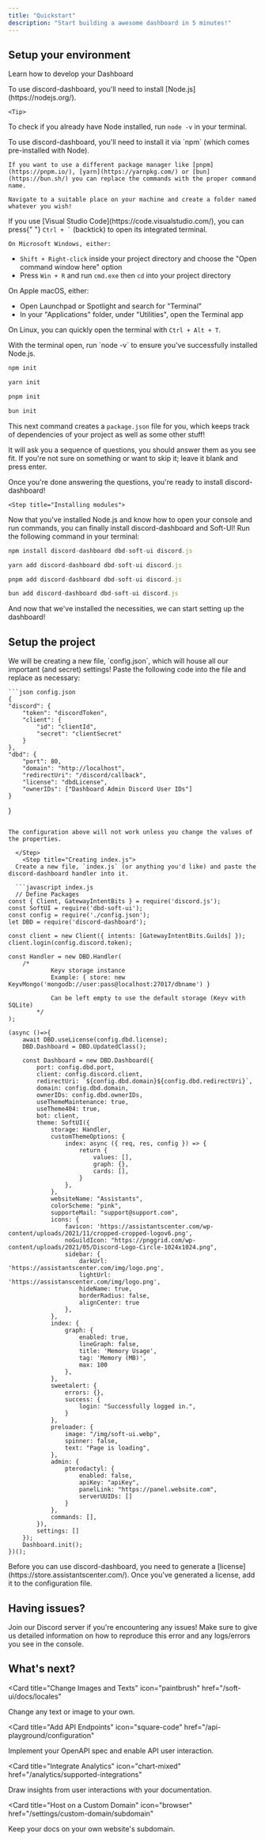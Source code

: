 ```yaml
---
title: "Quickstart"
description: "Start building a awesome dashboard in 5 minutes!"
---
```


## Setup your environment

Learn how to develop your Dashboard

<Steps>
  <Step title="Installing Node.js">
    To use discord-dashboard, you'll need to install [Node.js](https://nodejs.org/).

    <Tip>

To check if you already have Node installed, run `node -v` in your terminal.

</Tip>

  </Step>
  <Step title="Setting up your project">
    To use discord-dashboard, you'll need to install it via `npm` (which comes pre-installed with Node).

    If you want to use a different package manager like [pnpm](https://pnpm.io/), [yarn](https://yarnpkg.com/) or [bun](https://bun.sh/) you can replace the commands with the proper command name.

    Navigate to a suitable place on your machine and create a folder named whatever you wish!

  </Step>
  <Step title="Opening the terminal">

<Tip>
  If you use [Visual Studio Code](https://code.visualstudio.com/), you can press{" "}
  <code>Ctrl + `</code> (backtick) to open its integrated terminal.
</Tip>

    On Microsoft Windows, either:

- `Shift + Right-click` inside your project directory and choose the "Open command window here" option
- Press `Win + R` and run `cmd.exe` then `cd` into your project directory

On Apple macOS, either:

- Open Launchpad or Spotlight and search for "Terminal"
- In your "Applications" folder, under "Utilities", open the Terminal app

On Linux, you can quickly open the terminal with `Ctrl + Alt + T`.

  </Step>
  <Step title="Verifying Node is installed">
  With the terminal open, run `node -v` to ensure you've successfully installed Node.js.
  </Step>
    <Step title="Initiating a project folder">
  <CodeGroup>

```bash npm
npm init
```

```bash yarn
yarn init
```

```bash pnpm
pnpm init
```

```bash bun
bun init
```

</CodeGroup>

This next command creates a `package.json` file for you, which keeps track of dependencies of your project as well as some other stuff!

It will ask you a sequence of questions, you should answer them as you see fit. If you're not sure on something or want to skip it; leave it blank and press enter.

Once you're done answering the questions, you're ready to install discord-dashboard!

  </Step>

    <Step title="Installing modules">

Now that you've installed Node.js and know how to open your console and run commands, you can finally install discord-dashboard and Soft-UI!
Run the following command in your terminal:

  <CodeGroup>

```javascript npm
npm install discord-dashboard dbd-soft-ui discord.js
```

```javascript yarn
yarn add discord-dashboard dbd-soft-ui discord.js
```

```javascript pnpm
pnpm add discord-dashboard dbd-soft-ui discord.js
```

```javascript bun
bun add discord-dashboard dbd-soft-ui discord.js
```

</CodeGroup>

And now that we've installed the necessities, we can start setting up the dashboard!

  </Step>
</Steps>

## Setup the project

<Steps>
  <Step title="Creating config.json">
    We will be creating a new file, `config.json`, which will house all our
    important (and secret) settings! Paste the following code into the file and
    replace as necessary:

    ```json config.json
    {
    "discord": {
        "token": "discordToken",
        "client": {
            "id": "clientId",
            "secret": "clientSecret"
        }
    },
    "dbd": {
        "port": 80,
        "domain": "http://localhost",
        "redirectUri": "/discord/callback",
        "license": "dbdLicense",
        "ownerIDs": ["Dashboard Admin Discord User IDs"]
    }

}

````

The configuration above will not work unless you change the values of the properties.

  </Step>
    <Step title="Creating index.js">
  Create a new file, `index.js` (or anything you'd like) and paste the discord-dashboard handler into it.

  ```javascript index.js
  // Define Packages
const { Client, GatewayIntentBits } = require('discord.js');
const SoftUI = require('dbd-soft-ui');
const config = require('./config.json');
let DBD = require('discord-dashboard');

const client = new Client({ intents: [GatewayIntentBits.Guilds] });
client.login(config.discord.token);

const Handler = new DBD.Handler(
    /*
            Keyv storage instance
            Example: { store: new KeyvMongo('mongodb://user:pass@localhost:27017/dbname') }

            Can be left empty to use the default storage (Keyv with SQLite)
        */
);

(async ()=>{
    await DBD.useLicense(config.dbd.license);
    DBD.Dashboard = DBD.UpdatedClass();

    const Dashboard = new DBD.Dashboard({
        port: config.dbd.port,
        client: config.discord.client,
        redirectUri: `${config.dbd.domain}${config.dbd.redirectUri}`,
        domain: config.dbd.domain,
        ownerIDs: config.dbd.ownerIDs,
        useThemeMaintenance: true,
        useTheme404: true,
        bot: client,
        theme: SoftUI({
            storage: Handler,
            customThemeOptions: {
                index: async ({ req, res, config }) => {
                    return {
                        values: [],
                        graph: {},
                        cards: [],
                    }
                },
            },
            websiteName: "Assistants",
            colorScheme: "pink",
            supporteMail: "support@support.com",
            icons: {
                favicon: 'https://assistantscenter.com/wp-content/uploads/2021/11/cropped-cropped-logov6.png',
                noGuildIcon: "https://pnggrid.com/wp-content/uploads/2021/05/Discord-Logo-Circle-1024x1024.png",
                sidebar: {
                    darkUrl: 'https://assistantscenter.com/img/logo.png',
                    lightUrl: 'https://assistanscenter.com/img/logo.png',
                    hideName: true,
                    borderRadius: false,
                    alignCenter: true
                },
            },
            index: {
                graph: {
                    enabled: true,
                    lineGraph: false,
                    title: 'Memory Usage',
                    tag: 'Memory (MB)',
                    max: 100
                },
            },
            sweetalert: {
                errors: {},
                success: {
                    login: "Successfully logged in.",
                }
            },
            preloader: {
                image: "/img/soft-ui.webp",
                spinner: false,
                text: "Page is loading",
            },
            admin: {
                pterodactyl: {
                    enabled: false,
                    apiKey: "apiKey",
                    panelLink: "https://panel.website.com",
                    serverUUIDs: []
                }
            },
            commands: [],
        }),
        settings: []
    });
    Dashboard.init();
})();
````

  </Step>

  <Step title="Generating a license">
  Before you can use discord-dashboard, you need to generate a [license](https://store.assistantscenter.com/).
  Once you've generated a license, add it to the configuration file.
  </Step>
</Steps>

## Having issues?

Join our Discord server if you're encountering any issues!
Make sure to give us detailed information on how to reproduce this error and any logs/errors you see in the console.

## What's next?

<CardGroup>

<Card
  title="Change Images and Texts"
  icon="paintbrush"
  href="/soft-ui/docs/locales"
>
  Change any text or image to your own.
</Card>

<Card
  title="Add API Endpoints"
  icon="square-code"
  href="/api-playground/configuration"
>
  Implement your OpenAPI spec and enable API user interaction.
</Card>

<Card
  title="Integrate Analytics"
  icon="chart-mixed"
  href="/analytics/supported-integrations"
>
  Draw insights from user interactions with your documentation.
</Card>

<Card
  title="Host on a Custom Domain"
  icon="browser"
  href="/settings/custom-domain/subdomain"
>
  Keep your docs on your own website's subdomain.
</Card>

</CardGroup>
